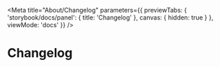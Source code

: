 
<Meta title="About/Changelog" parameters={{
  previewTabs: {
    'storybook/docs/panel': { title: 'Changelog' },
    canvas: { hidden: true }
  },
  viewMode: 'docs'
}} />

<PageSection>

# Changelog

<Markdown content={Changelog} />

</PageSection>
